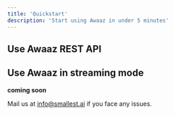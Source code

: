 ```yaml
---
title: 'Quickstart'
description: 'Start using Awaaz in under 5 minutes'
---
```


## Use Awaaz REST API

## Use Awaaz in streaming mode

**coming soon**


Mail us at info@smallest.ai if you face any issues.